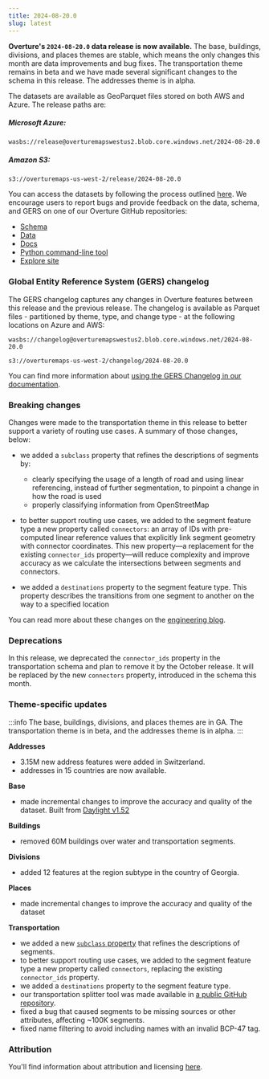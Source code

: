 ```yaml
---
title: 2024-08-20.0
slug: latest
---
```



**Overture's `2024-08-20.0` data release is now available.** The base, buildings, divisions, and places themes are stable, which means the only changes this month are data improvements and bug fixes. The transportation theme remains in beta and we have made several significant changes to the schema in this release. The addresses theme is in alpha.

The datasets are available as GeoParquet files stored on both AWS and Azure. The release paths are:

##### Microsoft Azure:
```
wasbs://release@overturemapswestus2.blob.core.windows.net/2024-08-20.0
```

##### Amazon S3:
```
s3://overturemaps-us-west-2/release/2024-08-20.0
```

You can access the datasets by following the process outlined [here](https://docs.overturemaps.org/getting-data/). We encourage users to report bugs and provide feedback on the data, schema, and GERS on one of our Overture GitHub repositories:

- [Schema](https://github.com/OvertureMaps/schema)
- [Data](https://github.com/OvertureMaps/data)
- [Docs](https://github.com/OvertureMaps/docs)
- [Python command-line tool](https://github.com/OvertureMaps/overturemaps-py)
- [Explore site](https://github.com/OvertureMaps/io-site)



### Global Entity Reference System (GERS) changelog

The GERS changelog captures any changes in Overture features between this release and the previous release. The changelog is available as Parquet files - partitioned by theme, type, and change type - at the following locations on Azure and AWS:

```
wasbs://changelog@overturemapswestus2.blob.core.windows.net/2024-08-20.0
```
```
s3://overturemaps-us-west-2/changelog/2024-08-20.0
```

You can find more information about [using the GERS Changelog in our documentation](https://docs.overturemaps.org/gers/changelog/).



### Breaking changes

Changes were made to the transportation theme in this release to better support a variety of routing use cases. A summary of those changes, below:

- we added a `subclass` property that refines the descriptions of segments by:
  - clearly specifying the usage of a length of road and using linear referencing, instead of further segmentation, to pinpoint a change in how the road is used
  - properly classifying information from OpenStreetMap

- to better support routing use cases, we added to the segment feature type a new property called `connectors`: an array of IDs with pre-computed linear reference values that explicitly link segment geometry with connector coordinates. This new property—a replacement for the existing `connector_ids` property—will reduce complexity and improve accuracy as we calculate the intersections between segments and connectors.

- we added a `destinations` property to the segment feature type. This property describes the transitions from one segment to another on the way to a specified location

You can read more about these changes on the [engineering blog](https://docs.overturemaps.org/blog/2024/08/15/preview-august-release/).


### Deprecations

In this release, we deprecated the `connector_ids` property in the transportation schema and plan to remove it by the October release. It will be replaced by the new `connectors` property, introduced in the schema this month.


### Theme-specific updates

:::info
The base, buildings, divisions, and places themes are in GA. The transportation theme is in beta, and the addresses theme is in alpha.
:::

**Addresses**

- 3.15M new address features were added in Switzerland.
- addresses in 15 countries are now available.

**Base**

- made incremental changes to improve the accuracy and quality of the dataset. Built from [Daylight v1.52](https://daylightmap.org/2024/08/12/daylight-v152-released.html)

**Buildings**

- removed 60M buildings over water and transportation segments.

**Divisions**

- added 12 features at the region subtype in the country of Georgia.

**Places**

- made incremental changes to improve the accuracy and quality of the dataset

**Transportation**

- we added a new [`subclass` property](https://github.com/OvertureMaps/schema/pull/180) that refines the descriptions of segments.
- to better support routing use cases, we added to the segment feature type a new property called `connectors`, replacing the  existing `connector_ids` property.
- we added a `destinations` property to the segment feature type.
- our transportation splitter tool was made available in [a public GitHub repository](https://github.com/OvertureMaps/transportation-splitter).
- fixed a bug that caused segments to be missing sources or other attributes, affecting ~100K segments.
- fixed name filtering to avoid including names with an invalid BCP-47 tag.

### Attribution

You'll find information about attribution and licensing [here](https://docs.overturemaps.org/attribution/).
